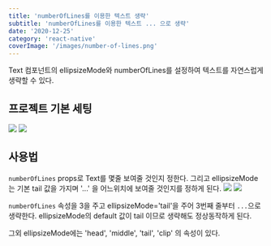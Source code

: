 ```yaml
---
title: 'numberOfLines를 이용한 텍스트 생략'
subtitle: 'numberOfLines를 이용한 텍스트 ... 으로 생략'
date: '2020-12-25'
category: 'react-native'
coverImage: '/images/number-of-lines.png'
---
```


Text 컴포넌트의 ellipsizeMode와 numberOfLines를 설정하여 텍스트를 자연스럽게 생략할 수 있다.

## 프로젝트 기본 세팅

![](https://images.velog.io/images/hojin9622/post/3f56bdb3-645f-4b5b-b4a6-99e51c36e57a/code.png)
![](https://images.velog.io/images/hojin9622/post/3ce009da-60f2-4dca-83fc-346cf5be66de/Screen%20Shot%202020-12-25%20at%2011.11.50%20PM.png)

## 사용법

`numberOfLines` props로 Text를 몇줄 보여줄 것인지 정한다.
그리고 ellipsizeMode는 기본 tail 값을 가지며 '...' 을 어느위치에 보여줄 것인지를 정하게 된다.
![](https://images.velog.io/images/hojin9622/post/8f6d676b-99a5-41bd-9f5e-433e6883ea58/code.png)
![](https://images.velog.io/images/hojin9622/post/4cbb2d8c-1f63-4aa8-b8f9-9b45ce473643/Screen%20Shot%202020-12-25%20at%2011.14.43%20PM.png)

`numberOfLines` 속성을 3을 주고 ellipsizeMode='tail'을 주어 3번째 줄부터 `...`으로 생략한다. ellipsizeMode의 default 값이 tail 이므로 생략해도 정상동작하게 된다.

그외 ellipsizeMode에는 'head', 'middle', 'tail', 'clip' 의 속성이 있다.
